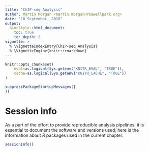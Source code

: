 ```yaml
---
title: "ChIP-seq Analysis"
author: Martin Morgan <martin.morgan@roswellpark.org>
date: "18 September, 2018"
output:
  BiocStyle::html_document:
    toc: true
    toc_depth: 2
vignette: >
  % \VignetteIndexEntry{ChIP-seq Analysis}
  % \VignetteEngine{knitr::rmarkdown}
---
```


```r
knitr::opts_chunk$set(
    eval=as.logical(Sys.getenv("KNITR_EVAL", "TRUE")),
    cache=as.logical(Sys.getenv("KNITR_CACHE", "TRUE"))
)
```

```r
suppressPackageStartupMessages({
})
```

# Session info

As a part of the effort to provide reproducible analysis pipelines, it is essential to document the software and versions used; here is the information about _R_ packages used in the current chapter.

```r
sessionInfo()
```
